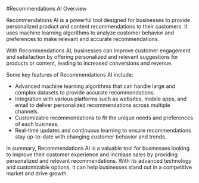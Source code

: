 

#Recommendations AI Overview

Recommendations AI is a powerful tool designed for businesses to provide personalized product and content recommendations to their customers. It uses machine learning algorithms to analyze customer behavior and preferences to make relevant and accurate recommendations.

With Recommendations AI, businesses can improve customer engagement and satisfaction by offering personalized and relevant suggestions for products or content, leading to increased conversions and revenue.

Some key features of Recommendations AI include:

- Advanced machine learning algorithms that can handle large and complex datasets to provide accurate recommendations.
- Integration with various platforms such as websites, mobile apps, and email to deliver personalized recommendations across multiple channels.
- Customizable recommendations to fit the unique needs and preferences of each business.
- Real-time updates and continuous learning to ensure recommendations stay up-to-date with changing customer behavior and trends.

In summary, Recommendations AI is a valuable tool for businesses looking to improve their customer experience and increase sales by providing personalized and relevant recommendations. With its advanced technology and customizable options, it can help businesses stand out in a competitive market and drive growth. 